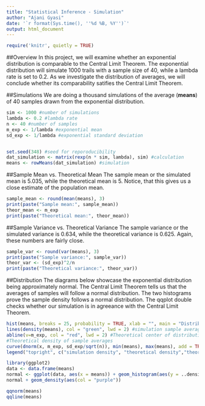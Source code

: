 ```yaml
---
title: "Statistical Inference - Simulation"
author: "Ajani Gyasi"
date: '`r format(Sys.time(), ''%d %B, %Y'')`'
output: html_document
---
```






```r
require('knitr', quietly = TRUE)
```
##Overview
In this project, we will examine whether an exponential distribution is comparable to the Central Limit Theorem. The exponential distribution will simulate 1000 trails with a sample size of 40, while a lambda rate is set to 0.2. As we investigate the distribution of averages, we will conclude whether its comparability satifies the Central Limit Theorem.

##Simulations 
We are doing a thousand simulations of the average (**means**) of 40 samples drawn from the exponential distribution.

```r
sim <- 1000 #number of simulations
lambda <- 0.2 #lambda rate
n <- 40 #number of samples
m_exp <- 1/lambda #exponential mean
sd_exp <- 1/lambda #exponential standard deviation


set.seed(348) #seed for reporoducibility
dat_simulation <- matrix(rexp(n * sim, lambda), sim) #calculation
means <- rowMeans(dat_simulation) #simulation
```


##Sample Mean vs. Theoretical Mean
The sample mean or the simulated mean is 5.035, while the theoretical mean is 5. Notice, that this gives us a close estimate of the population mean.
```r
sample_mean <- round(mean(means), 3)
print(paste("Sample mean:", sample_mean))
theor_mean <- m_exp
print(paste("Theoretical mean:", theor_mean))
```

##Sample Variance vs. Theoretical Variance
The sample variance or the simulated variance is 0.634, while the theoretical variance is 0.625. Again, these numbers are fairly close.
```r
sample_var <- round(var(means), 3)
print(paste("Sample variance:", sample_var))
theor_var <- (sd_exp)^2/n
print(paste("Theoretical variance:", theor_var))
```


##Distribution 
The diagrams below showcase the exponential distribution being approximately normal. The Central Limit Theorem tells us that the averages of samples will follow a normal distribution. The two histograms prove the sample density follows a normal distribution. The qqplot double checks whether our simulation is in agreeance with the Central Limit Theorem.


```r
hist(means, breaks = 25, probability = TRUE, xlab = "", main = "Distribution of sample averages", col = "wheat")
lines(density(means), col = "green", lwd = 2) #simulation sample averages 
abline(v=m_exp, col = "red", lwd = 2) #Theoretical center of distribution
#Theoretical density of sample averages
curve(dnorm(x, m_exp, sd_exp/sqrt(n)), min(means), max(means), add = TRUE, col = "purple", lty = 2, lwd = 2)
legend("topright", c("simulation density", "theoretical density","theoretical mean"),bty = "n", lty = c(1,2,1), col = c("green", "purple", "red"))

library(ggplot2)
data <- data.frame(means)
normal <- ggplot(data, aes(x = means)) + geom_histogram(aes(y = ..density..), col = "grey", fill = "beige") 
normal + geom_density(aes(col = "purple"))

qqnorm(means)
qqline(means)
```